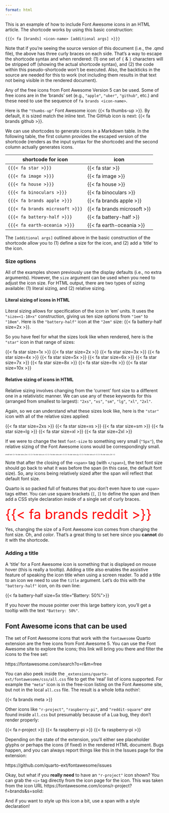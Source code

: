 ```yaml
---
format: html
---
```


This is an example of how to include Font Awesome icons in an HTML article. The shortcode works by using this basic construction:

`{{{< fa [brands] <icon-name> [additional args] >}}}`

Note that if you're seeing the source version of this document (i.e., the .qmd file), the above has three curly braces on each side. That's a way to escape the shortcode syntax and when rendered: (1) one set of `{` & `}` characters will be stripped off (showing the actual shortcode syntax), and (2) the code within this pseudo-shortcode won't be executed. Also, the backticks in the source are needed for this to work (not including them results in that text not being visible in the rendered document).

Any of the free icons from Font Awesome Version 5 can be used. Some of free icons are in the 'brands' set (e.g., `"apple"`, `"uber"`, `"github"`, etc.) and these need to use the sequence of `fa brands <icon-name>`.

Here is the `"thumbs-up"` Font Awesome icon: {{< fa thumbs-up >}}. By default, it is sized match the inline text. The GitHub icon is next: {{< fa brands github >}}.

We can use shortcodes to generate icons in a Markdown table. In the following table, the first column provides the escaped version of the shortcode (renders as the input syntax for the shortcode) and the second column actually generates icons.

| shortcode for icon              | icon                        |
| ------------------------------- | --------------------------- |
| `{{{< fa star >}}}`             | {{< fa star >}}             |
| `{{{< fa image >}}}`            | {{< fa image >}}            |
| `{{{< fa house >}}}`            | {{< fa house >}}            |
| `{{{< fa binoculars >}}}`       | {{< fa binoculars >}}       |
| `{{{< fa brands apple >}}}`     | {{< fa brands apple >}}     |
| `{{{< fa brands microsoft >}}}` | {{< fa brands microsoft >}} |
| `{{{< fa battery-half >}}}`     | {{< fa battery-half >}}     |
| `{{{< fa earth-oceania >}}}`    | {{< fa earth-oceania >}}    |


The `[additional args]` outlined above in the basic construction of the shortcode allow you to (1) define a size for the icon, and (2) add a 'title' to the icon.

### Size options

All of the examples shown previously use the display defaults (i.e., no extra arguments). However, the `size` argument can be used when you need to adjust the icon size. For HTML output, there are two types of sizing available: (1) literal sizing, and (2) relative sizing.

#### Literal sizing of icons in HTML

Literal sizing allows for specification of the icon in 'em' units. It uses the `"size=<1-10>x"` construction, giving us ten size options from `"1em"` to `"10em"`. Here is the `"battery-half"` icon at the `"2em"` size: {{< fa battery-half size=2x >}}.

So you have feel for what the sizes look like when rendered, here is the `"star"` icon in that range of sizes:

{{< fa star size=1x >}} {{< fa star size=2x >}} {{< fa star size=3x >}} {{< fa star size=4x >}} {{< fa star size=5x >}} {{< fa star size=6x >}} {{< fa star size=7x >}} {{< fa star size=8x >}} {{< fa star size=9x >}} {{< fa star size=10x >}}

#### Relative sizing of icons in HTML

Relative sizing involves changing from the 'current' font size to a different one in a relativistic manner. We can use any of these keywords for this (arranged from smallest to largest): `"2xs"`, `"xs"`, `"sm"`, `"lg"`, `"xl"`, `"2xl"`.

Again, so we can understand what these sizes look like, here is the `"star"` icon with all of the relative sizes applied:

{{< fa star size=2xs >}} {{< fa star size=xs >}} {{< fa star size=sm >}} {{< fa star size=lg >}} {{< fa star size=xl >}} {{< fa star size=2xl >}}

If we were to change the text `font-size` to something very small (`"5px"`), the relative sizing of the Font Awesome icons would be correspondingly small.

<span style='font-size: 5px'>small text {{< fa star size=2xs >}} {{< fa star size=xs >}} {{< fa star size=sm >}} {{< fa star size=lg >}} {{< fa star size=xl >}} {{< fa star size=2xl >}}</span>

Note that after the closing of the `<span>` tag (with `</span>`), the text font size should go back to what it was before the span (in this case, the default font size). So, any icons being relatively sized after the span will reflect that default font size.

Quarto is so packed full of features that you don't even have to use `<span>` tags either. You can use square brackets (`[`, `]`) to define the span and then add a CSS style declaration inside of a single set of curly braces.

[{{< fa brands reddit >}}]{style="color: red; font-size: 3em;"}

Yes, changing the size of a Font Awesome icon comes from changing the font size. Oh, and *color*. That's a great thing to set here since you **cannot** do it with the shortcode.

### Adding a title

A 'title' for a Font Awesome icon is something that is displayed on mouse hover (this is really a tooltip). Adding a title also enables the assistive feature of speaking the icon title when using a screen reader. To add a title to an icon we need to use the `title` argument. Let's do this with the `"battery-half"` icon, on its own line:

{{< fa battery-half size=5x title="Battery: 50%">}}

If you hover the mouse pointer over this large battery icon, you'll get a tooltip with the text `"Battery: 50%"`.

## Font Awesome icons that can be used

The set of Font Awesome icons that work with the `fontawesome` Quarto extension are the free icons from Font Awesome 5. You can use the Font Awesome site to explore the icons; this link will bring you there and filter the icons to the free set:

https://fontawesome.com/search?o=r&m=free

You can also peek inside the `_extensions/quarto-ext/fontawesome/css/all.css` file to get the 'real' list of icons supported. For example the `"meta"` icon is in the free-icon listing on the Font Awesome site, but not in the local `all.css` file. The result is a whole lotta nothin':

{{< fa brands meta >}}

Other icons like `"r-project"`, `"raspberry-pi"`, and `"reddit-square"` *are* found inside `all.css` but presumably because of a Lua bug, they don't render properly:

{{< fa r-project >}} {{< fa raspberry-pi >}} {{< fa raspberry-pi >}}

Depending on the state of the extension, you'll either see placeholder glyphs or perhaps the icons (if fixed) in the rendered HTML document. Bugs happen, and you can always report things like this in the Issues page for the extension:

https://github.com/quarto-ext/fontawesome/issues

Okay, but what if you **really need** to have an `"r-project"` icon shown? You can grab the `<i>` tag directly from the icon page for the icon. This was taken from the icon URL https://fontawesome.com/icons/r-project?f=brands&s=solid:

<i class="fa-brands fa-r-project"></i>

And if you want to style up this icon a bit, use a span with a style declaration!

[<i class="fa-brands fa-r-project"></i>]{style="color: red; font-size: 3em; opacity: 0.75; text-shadow: 1px 1px 2px blue;"}
